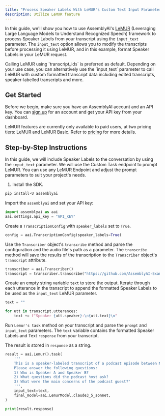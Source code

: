 ```yaml
---
title: "Process Speaker Labels With LeMUR's Custom Text Input Parameter"
description: Utilize LeMUR feature
---
```


In this guide, we'll show you how to use AssemblyAI's [LeMUR](https://www.assemblyai.com/blog/lemur/) (Leveraging Large Language Models to Understand Recognized Speech) framework to process Speaker Labels from your transcript using the `input_text` parameter. The `input_text` option allows you to modify the transcripts before processing it using LeMUR, and in this example, format Speaker Labels in your LeMUR request.

<Note>
Calling LeMUR using `transcript_ids` is preferred as default. Depending on your use case, you can alternatively use the `input_text` parameter to call LeMUR with custom formatted transcript data including edited transcripts, speaker-labelled transcripts and more.
</Note>

## Get Started
Before we begin, make sure you have an AssemblyAI account and an API key. You can [sign up](https://assemblyai.com/dashboard/signup) for an account and get your API key from your dashboard.

LeMUR features are currently only available to paid users, at two pricing tiers: LeMUR and LeMUR Basic. Refer to [pricing](https://www.assemblyai.com/pricing) for more details.

## Step-by-Step Instructions

In this guide, we will include Speaker Labels to the conversation by using the `input_text` parameter. We will use the Custom Task endpoint to prompt LeMUR. You can use any LeMUR Endpoint and adjust the prompt parameters to suit your project's needs.

1. Install the SDK.

```sh
pip install-U assemblyai
```

Import the `assemblyai` and set your API key:

```python
import assemblyai as aai
aai.settings.api_key = "API_KEY" 
```
Create a `TranscriptionConfig` with `speaker_labels` set to `True`.
```python
config = aai.TranscriptionConfig(speaker_labels=True)
```
Use the `Transcriber` object's `transcribe` method and parse the configuration and the audio file's path as a parameter. The `transcribe` method will save the results of the transcription to the `Transcriber` object's `transcript` attribute.

```python
transcriber = aai.Transcriber()
transcript = transcriber.transcribe("https://github.com/AssemblyAI-Examples/audio-examples/raw/main/20230607_me_canadian_wildfires.mp3", config=config)
```
Create an empty string variable `text` to store the output. Iterate through each utterance in the transcript to append the formatted Speaker Labels to be used as the `input_text` LeMUR parameter.

```python
text = ""

for utt in transcript.utterances:
    text += f"Speaker {utt.speaker}:\n{utt.text}\n"
```
Run `Lemur's task` method on your transcript and parse the `prompt` and `input_text` parameters. The `text` variable contains the formatted Speaker Labels and Text `response` from your transcript.

The result is stored in `response` as a string.
```python 
result = aai.Lemur().task(
    '''
    This is a speaker-labeled transcript of a podcast episode between Michel Martin, NPR host, and Peter DeCarlo, a professor at Johns Hopkins University. 
    Please answer the following questions: 
    1) Who is Speaker A and Speaker B? 
    2) What questions did the podcast host ask? 
    3) What were the main concerns of the podcast guest?"
    ''',
    input_text=text,
    final_model=aai.LemurModel.claude3_5_sonnet,
)

print(result.response)
```

